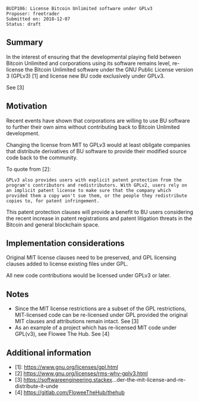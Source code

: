 <pre>
BUIP106: License Bitcoin Unlimited software under GPLv3
Proposer: freetrader
Submitted on: 2018-12-07
Status: draft
</pre>

==Summary==

In the interest of ensuring that the developmental playing field between Bitcoin Unlimited and corporations using its software remains level, re-license the Bitcoin Unlimited software under the GNU Public License version 3 (GPLv3) [1] and license new BU code exclusively under GPLv3.

See [3]
==Motivation==

Recent events have shown that corporations are willing to use BU software to further their own aims without contributing back to Bitcoin Unlimited development.

Changing the license from MIT to GPLv3 would at least obligate companies that distribute derivatives of BU software to provide their modified source code back to the community.

To quote from [2]:

<pre>
GPLv3 also provides users with explicit patent protection from the program's contributors and redistributors. With GPLv2, users rely on an implicit patent license to make sure that the company which provided them a copy won't sue them, or the people they redistribute copies to, for patent infringement.
</pre>

This patent protection clauses will provide a benefit to BU users considering the recent increase in patent registrations and patent litigation threats in the Bitcoin and general blockchain space.

== Implementation considerations ==

Original MIT license clauses need to be preserved, and GPL licensing clauses added to license existing files under GPL.

All new code contributions would be licensed under GPLv3 or later.

== Notes ==

* Since the MIT license restrictions are a subset of the GPL restrictions, MIT-licensed code can be re-licensed under GPL provided the original MIT clauses and attributions remain intact. See [3]
* As an example of a project which has re-licensed MIT code under GPL(v3), see Flowee The Hub. See [4]



== Additional information ==

* [1]: https://www.gnu.org/licenses/gpl.html
* [2] https://www.gnu.org/licenses/rms-why-gplv3.html
* [3] https://softwareengineering.stackex...der-the-mit-license-and-re-distribute-it-unde
* [4] https://gitlab.com/FloweeTheHub/thehub
